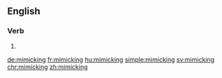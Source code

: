 ==English==

===Verb===
{{head|en}}

# {{present participle of|mimic}}

[[de:mimicking]]
[[fr:mimicking]]
[[hu:mimicking]]
[[simple:mimicking]]
[[sv:mimicking]]
[[chr:mimicking]]
[[zh:mimicking]]